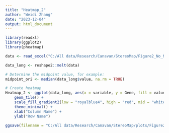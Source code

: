 ---
title: "Heatmap_2"
author: "Weidi Zhang"
date: "2023-12-04"
output: html_document
---

```{r}
library(readxl)
library(ggplot2)
library(pheatmap)

```

```{r}
data <- read_excel("C:/All data/Research/Canavan/StereoMap/Figure2_No_Nucleus.xlsx")

```

```{r}
data_long <- reshape2::melt(data)

# Determine the midpoint value, for example:
midpoint_ori <- median(data_long$value, na.rm = TRUE)

# Create heatmap
Heatmap_2 <- ggplot(data_long, aes(x = variable, y = Gene, fill = value)) + 
    geom_tile() +
    scale_fill_gradient2(low = "royalblue4", high = "red", mid = "white", midpoint = midpoint_ori+20, limit = c(min(data_long$value), max(data_long$value))) + 
    theme_minimal() +
    xlab("Column Name") +
    ylab("Row Name")
```

```{r}
ggsave(filename = "C:/All data/Research/Canavan/StereoMap/plots/Figure2_Heatmap_No_Nucleus.png", plot = Heatmap_2, width = 4, height = 16, limitsize = FALSE)
```



